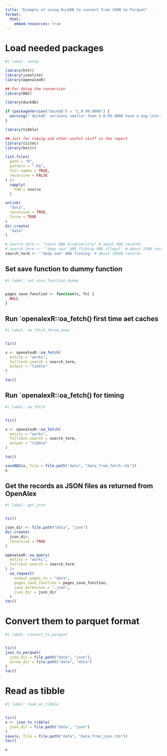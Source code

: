 ```yaml
---
title: "Example of using DuckDB to convert from JSON to Parquet"
format:
  html:
    embed-resources: true
---
```


# Load needed packages
```r
#| label: setup

library(httr)
library(jsonlite)
library(openalexR)

## For doing the conversion
library(DBI)

library(duckdb)

if (packageVersion("duckdb") < "1.0.99.9000") {
  warning("`duckdb` versions smaller than 1.0.99.9000 have a bug \nin the export to hive partitioned parquet files \nwhich can result in invalid parquet datasets!")
}

library(tibble)

## Just for timing and other useful stuff in the report
library(tictoc)
library(knitr)

list.files(
  path = "R",
  pattern = ".R$",
  full.names = TRUE,
  recursive = FALSE
) |>
  sapply(
    FUN = source
  )

unlink(
  "data",
  recursive = TRUE,
  force = TRUE
)
dir.create(
  "data"
)

# search_term <- "toast AND biodiversity" # about 800 records
# search_term <- '"deep sea" AND fishing AND illegal' # about 2500 records
search_term <- '"deep sea" AND fishing' # about 18600 records
```

## Set save function to dummy function
```r
#| label: set_save_function_dummy


pages_save_function <- function(x, fn) {
  NULL
}
```


## Run `openalexR::oa_fetch() first time aet caches
```r
#| label: oa_fetch_throw_away


tic()

x <- openalexR::oa_fetch(
  entity = "works",
  fulltext.search = search_term,
  output = "tibble"
)

toc()
```

## Run `openalexR::oa_fetch() for timing
```r
#| label: oa_fetch


tic()

x <- openalexR::oa_fetch(
  entity = "works",
  fulltext.search = search_term,
  output = "tibble"
)

toc()

saveRDS(x, file = file.path("data", "data_from_fetch.rds"))
x
```

## Get the records as JSON files as returned from OpenAlex
```r
#| label: get_json


tic()

json_dir <- file.path("data", "json")
dir.create(
  json_dir,
  recursive = TRUE
)

openalexR::oa_query(
  entity = "works",
  fulltext.search = search_term
) |>
  oa_request(
    output_pages_to = "data",
    pages_save_function = pages_save_function,
    save_extension = ".json",
    json_dir = json_dir
  )
toc()
```

# Convert them to parquet format
```r
#| label: convert_to_parquet


tic()
json_to_parquet(
  json_dir = file.path("data", "json"),
  arrow_dir = file.path("data", "data")
)
toc()
```


# Read as tibble
```r
#| label: read_as_tibble


tic()
x <- json_to_tibble(
  json_dir = file.path("data", "json")
)
save(x, file = file.path("data", "data_from_json.rds"))
toc()

x
```